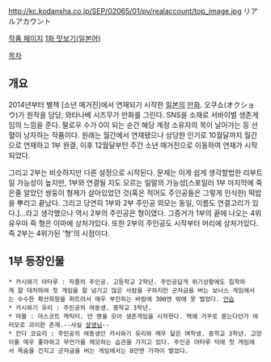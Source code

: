 http://kc.kodansha.co.jp/SEP/02065/01/pv/realaccount/top_image.jpg
リアルアカウント

[http://kc.kodansha.co.jp/content/top.php/KB00001373 작품 페이지]
[http://kc.kodansha.co.jp/SEP/02065/01/pv/realaccount/pageview/index.html 1화 맛보기(일본어)]

[[목차]]

== 개요 ==
2014년부터 별책 [소년 매거진]에서 연재되기 시작한 [[일본]]의 [[만화]]. 오쿠쇼(オクショウ)가 원작을 담당, 와타나베 시즈무가 만화를 그린다. 
SNS을 소재로 서바이벌 생존게임의 느낌을 준다. 팔로우 수가 0이 되는 순간 해당 계정 소유자의 목이 날아가는 등 선혈이 낭자하는 작품이다. 원래는 월간에서 연재됐으나 상당한 인기로 10월달까지 월간으로 연재하고 1부 완결, 이후 12월달부턴 주간 소년 매거진으로 이동하여 연재가 시작되었다. 

그리고 2부는 비슷하지만 다른 설정으로 시작된다. 문제는 이게 쉽게 생각할법한 리부트일 가능성이 높지만, 1부와 연결될 지도 모르는 일말의 가능성[스포일러 1부 마지막에 죽은줄 알았던 쌍둥이 형제가 살아있었던 것(혹은 적어도 주인공들은 그렇게 인식한) 떡밥을 뿌리고 끝났다. 그리고 당연히 1부와 2부 주인공 외모는 동일, 이름도 연결고리가 있다.]...라고 생각했으나 역시 2부의 주인공은 형이였다. 그증거가 1부의 끝에 나오는 4위 유우마 즉 형은 이마에 상처가있다. 또한 2부의 주인공도 시작부터 머리에 상처가있다. 즉 2부는 4위가된 '형'의 시점이다.

== 1부 등장인물 ==
 * 카시와기 아타루 : 작품의 주인공. 고등학교 2학년. 주인공답게 위기상황에도 침착하게 잘 대처하여 첫 게임을 잘 넘기고 많은 사람을 구하지만 군자금을 버는 보너스 게임에서는 수수한 확산희망을 퍼트려서 매우 부진하는 바람에 300엔 밖에 못 벌었다. [[안습]] 
 * 카시와기 유리 : 주인공의 여동생. 중학교 3학년.
 * 마블 : 마스코트 캐릭터. 만 명을 모아 생존게임을 시작한다. 벽에 거꾸로 붇는다던가 여러모로 괴이한 존재.--사실 [[살생님]]--
 * 칸다 코요리 : 주인공의 여동생인 카시와기 유리와 매우 닮은 여학생. 중학교 3학년. 고양이를 매우 좋아하고 무언가를 메모하는 습관을 가지고 있다. 주인공 아타루 덕에 첫 게임에서 목숨을 건지고 군자금을 버는 게임에서는 8만엔 가까이 벌었다.  
